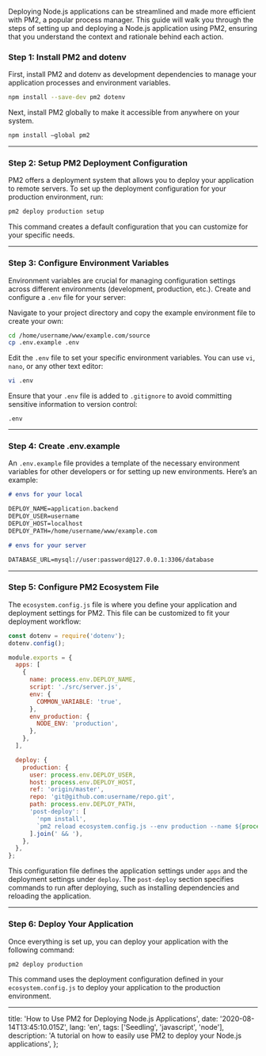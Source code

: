 Deploying Node.js applications can be streamlined and made more efficient with PM2, a popular process manager. This guide will walk you through the steps of setting up and deploying a Node.js application using PM2, ensuring that you understand the context and rationale behind each action.

### Step 1: Install PM2 and dotenv

First, install PM2 and dotenv as development dependencies to manage your application processes and environment variables.

```bash
npm install --save-dev pm2 dotenv
```

Next, install PM2 globally to make it accessible from anywhere on your system.

```bash
npm install —global pm2
```

---

### Step 2: Setup PM2 Deployment Configuration

PM2 offers a deployment system that allows you to deploy your application to remote servers. To set up the deployment configuration for your production environment, run:

```bash
pm2 deploy production setup
```

This command creates a default configuration that you can customize for your specific needs.

---

### Step 3: Configure Environment Variables

Environment variables are crucial for managing configuration settings across different environments (development, production, etc.). Create and configure a `.env` file for your server:

Navigate to your project directory and copy the example environment file to create your own:

```bash
cd /home/username/www/example.com/source
cp .env.example .env
```

Edit the `.env` file to set your specific environment variables. You can use `vi`, `nano`, or any other text editor:

```bash
vi .env
```

Ensure that your `.env` file is added to `.gitignore` to avoid committing sensitive information to version control:

```plaintext
.env
```

---

### Step 4: Create .env.example

An `.env.example` file provides a template of the necessary environment variables for other developers or for setting up new environments. Here’s an example:

```markdown
# envs for your local

DEPLOY_NAME=application.backend
DEPLOY_USER=username
DEPLOY_HOST=localhost
DEPLOY_PATH=/home/username/www/example.com

# envs for your server

DATABASE_URL=mysql://user:password@127.0.0.1:3306/database
```

---

### Step 5: Configure PM2 Ecosystem File

The `ecosystem.config.js` file is where you define your application and deployment settings for PM2. This file can be customized to fit your deployment workflow:

```javascript
const dotenv = require('dotenv');
dotenv.config();

module.exports = {
  apps: [
    {
      name: process.env.DEPLOY_NAME,
      script: './src/server.js',
      env: {
        COMMON_VARIABLE: 'true',
      },
      env_production: {
        NODE_ENV: 'production',
      },
    },
  ],

  deploy: {
    production: {
      user: process.env.DEPLOY_USER,
      host: process.env.DEPLOY_HOST,
      ref: 'origin/master',
      repo: 'git@github.com:username/repo.git',
      path: process.env.DEPLOY_PATH,
      'post-deploy': [
        'npm install',
        `pm2 reload ecosystem.config.js --env production --name ${process.env.DEPLOY_NAME}`,
      ].join(' && '),
    },
  },
};
```

This configuration file defines the application settings under `apps` and the deployment settings under `deploy`. The `post-deploy` section specifies commands to run after deploying, such as installing dependencies and reloading the application.

---

### Step 6: Deploy Your Application

Once everything is set up, you can deploy your application with the following command:

```bash
pm2 deploy production
```

This command uses the deployment configuration defined in your `ecosystem.config.js` to deploy your application to the production environment.

---


  title: 'How to Use PM2 for Deploying Node.js Applications',
  date: '2020-08-14T13:45:10.015Z',
  lang: 'en',
  tags: ['Seedling', 'javascript', 'node'],
  description: 'A tutorial on how to easily use PM2 to deploy your Node.js applications',
};

